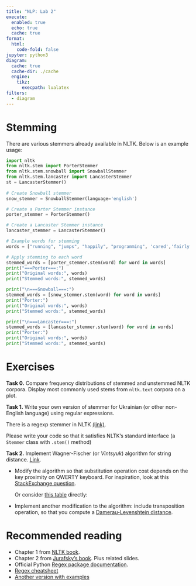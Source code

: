 ```yaml
---
title: "NLP: Lab 2"
execute:
  enabled: true
  echo: true
  cache: true
format:
  html:
    code-fold: false
jupyter: python3
diagram:
  cache: true
  cache-dir: ./cache
  engine:
    tikz:
      execpath: lualatex
filters:
  - diagram
---
```


# Stemming

There are various stemmers already available in NLTK. Below is an example usage:

```python
import nltk
from nltk.stem import PorterStemmer
from nltk.stem.snowball import SnowballStemmer
from nltk.stem.lancaster import LancasterStemmer
st = LancasterStemmer()
 
# Create Snowball stemmer
snow_stemmer = SnowballStemmer(language='english')

# Create a Porter Stemmer instance
porter_stemmer = PorterStemmer()

# Create a Lancaster Stemmer instance
lancaster_stemmer = LancasterStemmer()

# Example words for stemming
words = ["running", "jumps", "happily", "programming", 'cared','fairly','sportingly']

# Apply stemming to each word
stemmed_words = [porter_stemmer.stem(word) for word in words]
print("===Porter===:")
print("Original words:", words)
print("Stemmed words:", stemmed_words)

print("\n===Snowball===:")
stemmed_words = [snow_stemmer.stem(word) for word in words]
print("Porter:")
print("Original words:", words)
print("Stemmed words:", stemmed_words)

print("\n===Lancaster===:")
stemmed_words = [lancaster_stemmer.stem(word) for word in words]
print("Porter:")
print("Original words:", words)
print("Stemmed words:", stemmed_words)
```

# Exercises
**Task 0.** Compare frequency distributions of stemmed and unstemmed NLTK corpora. Display most commonly used stems from `nltk.text` corpora on a plot.

**Task 1.** Write your own version of stemmer for Ukrainian (or other non-English language) using regular expressions.

There is a regexp stemmer in NLTK [(link)](https://www.nltk.org/api/nltk.stem.regexp.html).

Please write your code so that it satisfies NLTK's standard interface (a `Stemmer` class with `.stem()` method)

**Task 2.** Implement Wagner-Fischer (or *Vintsyuk*) algorithm for string distance. [Link](https://en.wikipedia.org/wiki/Wagner–Fischer_algorithm).

- Modify the algorithm so that substitution operation cost depends on the key proximity on QWERTY keyboard. 
    For inspiration, look at this [StackExchange question](https://codegolf.stackexchange.com/questions/233618/distances-between-keys-on-a-qwerty-keyboard).

     Or consider [this table](https://gist.github.com/pxeger/ae20549834c04f1e40a4fa4ba91a0079) directly: 
- Implement another modification to the algorithm: include transposition operation, so that you compute a [Damerau-Levenshtein distance](https://en.wikipedia.org/wiki/Damerau–Levenshtein_distance).

# Recommended reading 
- Chapter 1 from [NLTK book](https://www.nltk.org/book/ch01.html).
- Chapter 2 from [Jurafsky's book](https://web.stanford.edu/~jurafsky/slp3/). Plus related slides.
- Official Python [Regex package documentation](https://docs.python.org/3/howto/regex.html).
- [Regex cheatsheet](https://www.debuggex.com/cheatsheet/regex/python)
- [Another version with examples](https://images.datacamp.com/image/upload/v1665049611/Marketing/Blog/Regular_Expressions_Cheat_Sheet.pdf)


